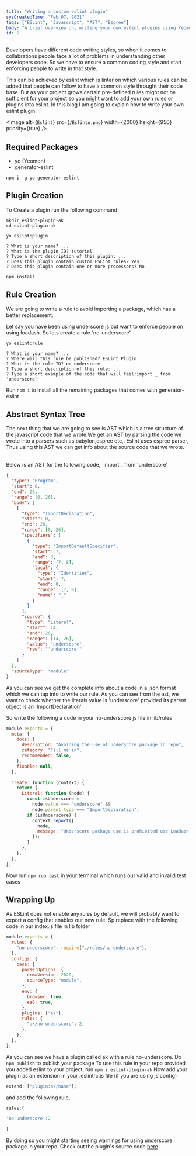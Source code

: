 ```yaml
---
title: "Writing a custom eslint plugin"
sysCreatedTime: "Feb 07, 2021"
tags: ["ESLint", "Javascript", "AST", "Espree"]
body: "A brief overview on, writing your own eslint plugins using Yeomon and generator-eslint plugin."
id: 2
---
```


Developers have different code writing styles, so when it comes to collabrations
people face a lot of problems in understanding other developers code. So we have
to ensure a common coding style and start enforcing people to write in that style.

This can be achieved by eslint which is linter on which various rules can be added
that people can follow to have a common style throught their code base. But as your
project grows certain pre-defined rules might not be sufficient for your project
so you might want to add your own rules or plugins into eslint. In this blog I am
going to explain how to write your own eslint plugin.

<Image
  alt={`Eslint`}
  src={`/Eslintn.png`}
  width={2000}
  height={950}
  priority={true}
/>

## Required Packages

- yo (Yeomon)
- generator-eslint

```shell
npm i -g yo generator-eslint
```

## Plugin Creation

To Create a plugin run the following command

```shell
mkdir eslint-plugin-ak
cd eslint-plugin-ak

yo eslint:plugin

? What is your name? ...
? What is the plugin ID? tutorial
? Type a short description of this plugin: ...
? Does this plugin contain custom ESLint rules? Yes
? Does this plugin contain one or more processors? No

npm install
```

## Rule Creation

We are going to write a rule to avoid importing a package, which has a better replacement.

Let say you have been using underscore js but want to enforce people on using loadash. So lets create a rule 'no-underscore'

```shell
yo eslint:rule

? What is your name? ...
? Where will this rule be published? ESLint Plugin
? What is the rule ID? no-underscore
? Type a short description of this rule: ...
? Type a short example of the code that will fail:import _ from 'underscore'
```

Run `npm i` to install all the remaining packages that comes with generator-eslint

## Abstract Syntax Tree

The next thing that we are going to see is AST which is a tree structure of the javascript code that we wrote.We get an AST by parsing the code we wrote into a parsers such as babylon,espree etc,. Eslint uses espree parser, Thus using this AST we can get info about the source code that we wrote.

<br />
Below is an AST for the following code, `import _ from 'underscore' `

```json
{
  "type": "Program",
  "start": 0,
  "end": 26,
  "range": [0, 26],
  "body": [
    {
      "type": "ImportDeclaration",
      "start": 0,
      "end": 26,
      "range": [0, 26],
      "specifiers": [
        {
          "type": "ImportDefaultSpecifier",
          "start": 7,
          "end": 8,
          "range": [7, 8],
          "local": {
            "type": "Identifier",
            "start": 7,
            "end": 8,
            "range": [7, 8],
            "name": "_"
          }
        }
      ],
      "source": {
        "type": "Literal",
        "start": 14,
        "end": 26,
        "range": [14, 26],
        "value": "underscore",
        "raw": "'underscore'"
      }
    }
  ],
  "sourceType": "module"
}
```

As you can see we get the complete info about a code in a json format which we can tap into to write our rule.
As you can see from the ast, we want to check whether the literals value is 'underscore' provided its parent object is an 'ImportDeclaration'

So write the following a code in your no-underscore.js file in lib/rules

```js
module.exports = {
  meta: {
    docs: {
      description: "Avoiding the use of underscore package in repo",
      category: "Fill me in",
      recommended: false,
    },
    fixable: null,
  },

  create: function (context) {
    return {
      Literal: function (node) {
        const isUnderscore =
          node.value === "underscore" &&
          node.parent.type === "ImportDeclaration";
        if (isUnderscore) {
          context.report({
            node,
            message: "Underscore package use is prohibited use Loadash instead",
          });
        }
      },
    };
  },
};
```

Now run `npm run test` in your terminal which runs our valid and invalid test cases

## Wrapping Up

As ESLint does not enable any rules by default, we will probably want to export a config that enables our new rule. Sp replace with the following code in our index.js file in lib folder

```js
module.exports = {
  rules: {
    "no-underscore": require("./rules/no-underscore"),
  },
  configs: {
    base: {
      parserOptions: {
        ecmaVersion: 2020,
        sourceType: "module",
      },
      env: {
        browser: true,
        es6: true,
      },
      plugins: ["ak"],
      rules: {
        "ak/no-underscore": 2,
      },
    },
  },
};
```

As you can see we have a plugin called ak with a rule no-underscore.
Do `npm publish` to publish your package
To use this rule in your repo provided you added eslint to your project, run `npm i eslint-plugin-ak`
Now add your plugin as an extension in your .eslintrc.js file (if you are using js config)

```js
extend: ["plugin:ak/base"];
```

and add the following rule,

```js
rules:{

'no-underscore':2

}
```

By doing so you might starting seeing warnings for using underscore package in your repo. Check out the plugin's source code [here](https://github.com/akshay9677/eslint-plugin-ak)

